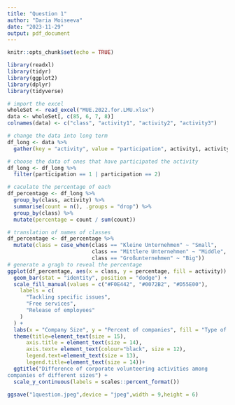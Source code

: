 ```yaml
---
title: "Question 1"
author: "Daria Moiseeva"
date: "2023-11-29"
output: pdf_document
---
```


```r
knitr::opts_chunk$set(echo = TRUE)
```

```r
library(readxl)
library(tidyr)
library(ggplot2)
library(dplyr)
library(tidyverse)

# import the excel
wholeSet <- read_excel("MUE.2022.for.LMU.xlsx")
data <- wholeSet[, c(85, 6, 7, 8)]
colnames(data) <- c("class", "activity1", "activity2", "activity3")

# change the data into long term
df_long <- data %>%
  gather(key = "activity", value = "participation", activity1, activity2, activity3)

# choose the data of ones that have participated the activity
df_long <- df_long %>%
  filter(participation == 1 | participation == 2)

# caculate the percentage of each
df_percentage <- df_long %>%
  group_by(class, activity) %>%
  summarise(count = n(), .groups = "drop") %>%
  group_by(class) %>%
  mutate(percentage = count / sum(count))

# translation of names of classes
df_percentage <- df_percentage %>%
  mutate(class = case_when(class == "Kleine Unternehmen" ~ "Small",
                           class == "Mittlere Unternehmen" ~ "Middle",
                           class == "Großunternehmen" ~ "Big"))
# generate a gragh to reveal the percentage
ggplot(df_percentage, aes(x = class, y = percentage, fill = activity)) +
  geom_bar(stat = "identity", position = "dodge") +
  scale_fill_manual(values = c("#F0E442", "#0072B2", "#D55E00"),
    labels = c(
      "Tackling specific issues",
      "Free services",
      "Release of employees"
    )
  ) +
  labs(x = "Company Size", y = "Percent of companies", fill = "Type of activity") +
  theme(title=element_text(size = 15),
      axis.title = element_text(size = 14),
      axis.text= element_text(colour="black", size = 12),
      legend.text=element_text(size = 13),
      legend.title=element_text(size = 14))+
  ggtitle("Difference of corporate volunteering activities among 
companies of different sizes") +
  scale_y_continuous(labels = scales::percent_format())

ggsave("1question.jpeg",device = "jpeg",width = 9,height = 6)
```